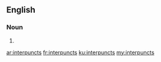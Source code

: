 ==English==

===Noun===
{{head|en}}

# {{plural of|interpunct}}

[[ar:interpuncts]]
[[fr:interpuncts]]
[[ku:interpuncts]]
[[my:interpuncts]]